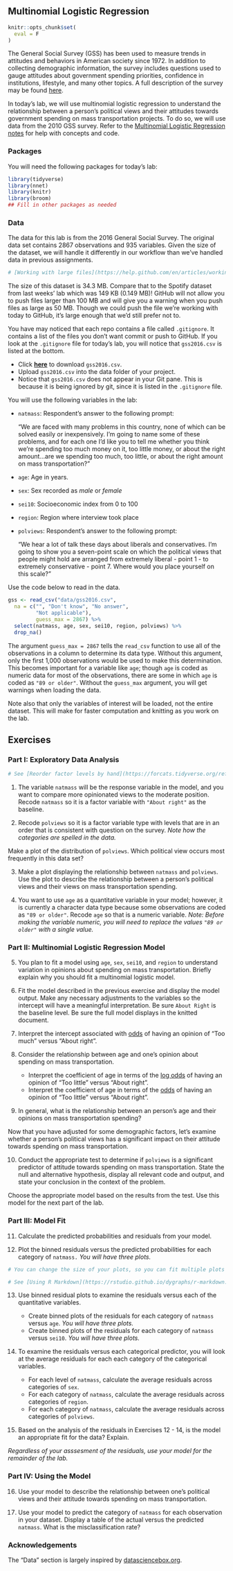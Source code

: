 ## Multinomial Logistic Regression 

```r
knitr::opts_chunk$set(
  eval = F
)
```

The General Social Survey (GSS) has been used to measure trends in attitudes and behaviors in American society since 1972. In addition to collecting demographic information, the survey includes questions used to gauge attitudes about government spending priorities, confidence in institutions, lifestyle, and many other topics. A full description of the survey may be found [here](http://www.norc.org/Research/Projects/Pages/general-social-survey.aspx).

In today's lab, we will use multinomial logistic regression to understand the relationship between a person's political views and their attitudes towards government spending on mass transportation projects. To do so, we will use data from the 2010 GSS survey. Refer to the [Multinomial Logistic Regression notes](https://www2.stat.duke.edu/courses/Spring19/sta210.001/slides/lec-slides/18-multinomial-logistic-pt2.html#1) for help with concepts and code.



### Packages

You will need the following packages for today's lab: 

```r
library(tidyverse)
library(nnet)
library(knitr)
library(broom)
## Fill in other packages as needed
```

### Data

The data for this lab is from the 2016 General Social Survey. The original data set contains 2867 observations and 935 variables. Given the size of the dataset, we will handle it differently in our workflow than we've handled data in previous assignments. 

```r
# [Working with large files](https://help.github.com/en/articles/working-with-large-files)
```

The size of this dataset is 34.3 MB. Compare that to the Spotify dataset from last weeks' lab which was 149 KB (0.149 MB)! GitHub will not allow you to push files larger than 100 MB and will give you a warning when you push files as large as 50 MB. Though we could push the file we're working with today to GitHub, it's large enough that we'd still prefer not to. 

You have may noticed that each repo contains a file called `.gitignore`. It contains a list of the files you don't want commit or push to GitHub. If you look at the `.gitignore` file for today's lab, you will notice that `gss2016.csv` is listed at the bottom. 

- Click [**here**](https://www2.stat.duke.edu/courses/Spring19/sta210.001/labs/data/gss2016.csv) to download `gss2016.csv`.
- Upload `gss2016.csv` into the data folder of your project. 
- Notice that `gss2016.csv` does not appear in your Git pane. This is because it is being ignored by git, since it is listed in the `.gitignore` file.

You will use the following variables in the lab: 

- `natmass`: Respondent's answer to the following prompt:

    "We are faced with many problems in this country, none of which can be solved easily or inexpensively. I’m going to name some of these problems, and for each one I’d like you to tell me whether you think we’re spending too much money on it, too little money, or about the right amount...are we spending too much, too little, or about the right amount on mass transportation?"

- `age`: Age in years.
- `sex`: Sex recorded as *male* or *female*
- `sei10`: Socioeconomic index from 0 to 100
- `region`: Region where interview took place
- `polviews`: Respondent's answer to the following prompt: 

    "We hear a lot of talk these days about liberals and conservatives. I’m going to show you a seven-point scale on which the political views that people might hold are arranged from extremely liberal - point 1 - to extremely conservative - point 7. Where would you place yourself on this scale?"

Use the code below to read in the data.

```r
gss <- read_csv("data/gss2016.csv",
  na = c("", "Don't know", "No answer", 
         "Not applicable"), 
         guess_max = 2867) %>%
  select(natmass, age, sex, sei10, region, polviews) %>%
  drop_na()
```

The argument `guess_max = 2867` tells the `read_csv` function to use all of the observations in a column to determine its data type. Without this argument, only the first 1,000 observations would be used to make this determination. This becomes important for a variable like `age`; though `age` is coded as numeric data for most of the observations, there are some in which `age` is coded as `"89 or older"`. Without the `guess_max` argument, you will get warnings when loading the data.

Note also that only the variables of interest will be loaded, not the entire dataset. This will make for faster computation and knitting as you work on the lab. 

## Exercises

### Part I: Exploratory Data Analysis

```r
# See [Reorder factor levels by hand](https://forcats.tidyverse.org/reference/fct_relevel.html) for documentation about `fct_relevel`.
```

1. The variable `natmass` will be the response variable in the model, and you want to compare more opinionated views to the moderate position. Recode `natmass` so it is a factor variable with `"About right"` as the baseline.

2. Recode `polviews` so it is a factor variable type with levels that are in an order that is consistent with question on the survey. *Note how the categories are spelled in the data.*

Make a plot of the distribution of `polviews`. Which political view occurs most frequently in this data set?

3. Make a plot displaying the relationship between `natmass` and `polviews`. Use the plot to describe the relationship between a person's political views and their views on mass transportation spending. 

4. You want to use `age` as a quantitative variable in your model; however, it is currently a character data type because some observations are coded as `"89 or older"`. Recode `age` so that is a numeric variable. *Note: Before making the variable numeric, you will need to replace the values `"89 or older"` with a single value.*

### Part II: Multinomial Logistic Regression Model

5. You plan to fit a model using `age`, `sex`, `sei10`, and `region` to understand variation in opinions about spending on mass transportation. Briefly explain why you should fit a multinomial logistic model. 

6. Fit the model described in the previous exercise and display the model output. Make any necessary adjustments to the variables so the intercept will have a meaningful interpretation. Be sure `About Right` is the baseline level. Be sure the full model displays in the knitted document.

7. Interpret the intercept associated with <u>odds</u> of having an opinion of "Too much" versus "About right".

8. Consider the relationship between age and one's opinion about spending on mass transportation.
    
    - Interpret the coefficient of age in terms of the <u>log odds</u> of having an opinion of "Too little" versus "About right".
    - Interpret the coefficient of age in terms of the <u>odds</u> of having an opinion of "Too little" versus "About right".

9. In general, what is the relationship between an person's age and their opinions on mass transportation spending?

Now that you have adjusted for some demographic factors, let's examine whether a person's political views has a significant impact on their attitude towards spending on mass transportation.

10. Conduct the appropriate test to determine if `polviews` is a significant predictor of attitude towards spending on mass transportation. State the null and alternative hypothesis, display all relevant code and output, and state your conclusion in the context of the problem.

Choose the appropriate model based on the results from the test. Use this model for the next part of the lab. 

### Part III: Model Fit

11. Calculate the predicted probabilities and residuals from your model.

12. Plot the binned residuals versus the predicted probabilities for each category of `natmass.` *You will have three plots.*

```r
# You can change the size of your plots, so you can fit multiple plots on a single page. Include the arguments `fig.height = ` and `fig.width = ` in the header of the code chunk to change the plot size. 

# See [Using R Markdown](https://rstudio.github.io/dygraphs/r-markdown.html) for an example.
```

13. Use binned residual plots to examine the residuals versus each of the quantitative variables.

    - Create binned plots of the residuals for each category of `natmass` versus `age`. *You will have three plots.*
    - Create binned plots of the residuals for each category of `natmass` versus `sei10`. *You will have three plots.*

14. To examine the residuals versus each categorical predictor, you will look at the average residuals for each each category of the categorical variables.

    - For each level of `natmass`, calculate the average residuals across categories of `sex`.
    - For each category of `natmass`, calculate the average residuals across categories of `region`.
    - For each category of `natmass`, calculate the average residuals across categories of `polviews`.

15. Based on the analysis of the residuals in Exercises 12 - 14, is the model an appropriate fit for the data? Explain. 

*Regardless of your asssesment of the residuals, use your model for the remainder of the lab.*

### Part IV: Using the Model

16. Use your model to describe the relationship between one's political views and their attitude towards spending on mass transportation. 

17. Use your model to predict the category of `natmass` for each observation in your dataset. Display a table of the actual versus the predicted `natmass`. What is the misclassification rate?

### Acknowledgements

The "Data" section is largely inspired by [datasciencebox.org](https://datasciencebox.org/).